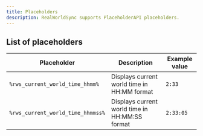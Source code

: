 ```yaml
---
title: Placeholders
description: RealWorldSync supports PlaceholderAPI placeholders.
---
```


## List of placeholders

| Placeholder                       | Description                                    | Example value |
| --------------------------------- | ---------------------------------------------- | ------------- |
| `%rws_current_world_time_hhmm%`   | Displays current world time in HH:MM format    | `2:33`        |
| `%rws_current_world_time_hhmmss%` | Displays current world time in HH:MM:SS format | `2:33:05`     |
